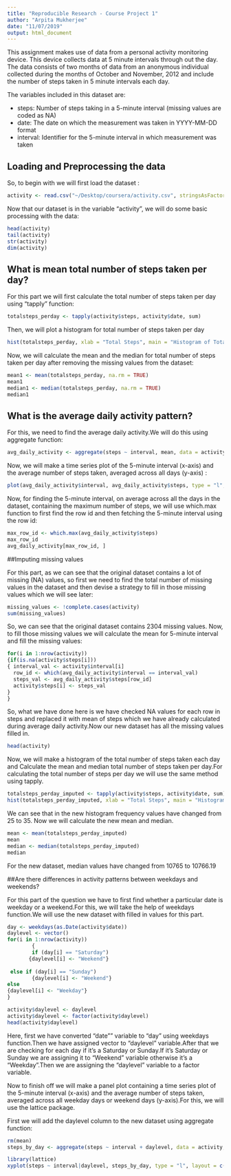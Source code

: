 ```yaml
---
title: "Reproducible Research - Course Project 1"
author: "Arpita Mukherjee"
date: "11/07/2019"
output: html_document
---
```


This assignment makes use of data from a personal activity monitoring device. This device collects data at 5 minute intervals through out the day. The data consists of two months of data from an anonymous individual collected during the months of October and November, 2012 and include the number of steps taken in 5 minute intervals each day.


The variables included in this dataset are:

* steps: Number of steps taking in a 5-minute interval (missing values are coded as NA)
* date: The date on which the measurement was taken in YYYY-MM-DD format
* interval: Identifier for the 5-minute interval in which measurement was taken


## Loading and Preprocessing the data


So, to begin with we will first load the dataset :


```r
activity <- read.csv("~/Desktop/coursera/activity.csv", stringsAsFactors = FALSE, header = TRUE)
```

Now that our dataset is in the variable "activity", we will do some basic processing with the data:

```r
head(activity)  
tail(activity)
str(activity)
dim(activity)
```



## What is mean total number of steps taken per day?

For this part we will first calculate the total number of steps taken per day using "tapply" function:

```r
totalsteps_perday <- tapply(activity$steps, activity$date, sum)
```


Then, we will plot a histogram for total number of steps taken per day

```r
hist(totalsteps_perday, xlab = "Total Steps", main = "Histogram of Total number of Steps taken per day") 
```

Now, we will calculate the mean and the median for total number of steps taken per day after removing the missing values from the dataset:

```r
mean1 <- mean(totalsteps_perday, na.rm = TRUE)
mean1
median1 <- median(totalsteps_perday, na.rm = TRUE)
median1
```






##  What is the average daily activity pattern?


For this, we need to find the average daily activity.We will do this using aggregate function:

```r
avg_daily_activity <- aggregate(steps ~ interval, mean, data = activity, na.rm = TRUE) 
```

Now, we will make a time series plot of the 5-minute interval (x-axis) and the average number of steps taken, averaged across all days (y-axis) :

```r
plot(avg_daily_activity$interval, avg_daily_activity$steps, type = "l", xlab = "Interval", ylab = "Average number of steps", main = "Average activity across all days")
```


Now, for finding the 5-minute interval, on average across all the days in the dataset, containing the maximum number of steps, we will use which.max function to first find the row id and then fetching the 5-minute interval using the row id:

```r
max_row_id <- which.max(avg_daily_activity$steps)   
max_row_id
avg_daily_activity[max_row_id, ]
```





##Imputing missing values

For this part, as we can see that the original dataset contains a lot of missing (NA) values, so first we need to find the total number of missing values in the dataset and then devise a strategy to fill in those missing values which we will see later:

```r
missing_values <- !complete.cases(activity)       
sum(missing_values)
```

So, we can see that the original dataset contains 2304 missing values.
Now, to fill those missing values we will calculate the mean for 5-minute interval and fill the missing values:

```r
for(i in 1:nrow(activity))
{if(is.na(activity$steps[i]))         
{ interval_val <- activity$interval[i]
  row_id <- which(avg_daily_activity$interval == interval_val)
  steps_val <- avg_daily_activity$steps[row_id]
  activity$steps[i] <- steps_val
}                       
}
```

So, what we have done here is we have checked NA values for each row in steps and replaced it with mean of steps which we have already calculated during average daily activity.Now our new dataset has all the missing values filled in.

```r
head(activity)
```


Now, we will make a histogram of the total number of steps taken each day and Calculate the mean and median total number of steps taken per day.For calculating the total number of steps per day we will use the same method using tapply.

```r
totalsteps_perday_imputed <- tapply(activity$steps, activity$date, sum)
hist(totalsteps_perday_imputed, xlab = "Total Steps", main = "Histogram of Total number of Steps taken per day (Imputed)")
```

We can see that in the new histogram frequency values have changed from 25 to 35.
Now we will calculate the new mean and median.

```r
mean <- mean(totalsteps_perday_imputed)
mean
median <- median(totalsteps_perday_imputed) 
median
```

For the new dataset, median values have changed from 10765 to 10766.19




##Are there differences in activity patterns between weekdays and weekends?

For this part of the question we have to first find whether a particular date is weekday or a weekend.For this, we will take the help of weekdays function.We will use the new dataset with filled in values for this part.

```r
day <- weekdays(as.Date(activity$date)) 
daylevel <- vector()               
for(i in 1:nrow(activity))
        {
        if (day[i] == "Saturday")
       {daylevel[i] <- "Weekend"}
        
 else if (day[i] == "Sunday")
        {daylevel[i] <- "Weekend"}
else 
{daylevel[i] <- "Weekday"}
}

activity$daylevel <- daylevel
activity$daylevel <- factor(activity$daylevel)
head(activity$daylevel)
```

Here, first we have converted "date"" variable to "day" using weekdays function.Then we have assigned vector to "daylevel" variable.After that we are checking for each day if it's a Saturday or Sunday.If it's Saturday or Sunday we are assigning it to "Weekend" variable otherwise it's a "Weekday".Then we are assigning the "daylevel" variable to a factor variable.


Now to finish off we will make a panel plot containing a time series plot of the 5-minute interval (x-axis) and the average number of steps taken, averaged across all weekday days or weekend days (y-axis).For this, we will use the lattice package.

First we will add the daylevel column to the new dataset using aggregate function:


```r
rm(mean)
steps_by_day <- aggregate(steps ~ interval + daylevel, data = activity, mean)  

```

```r

library(lattice)           
xyplot(steps ~ interval|daylevel, steps_by_day, type = "l", layout = c(1, 2), xlab = "Interval", ylab = "Number of Steps")
```
